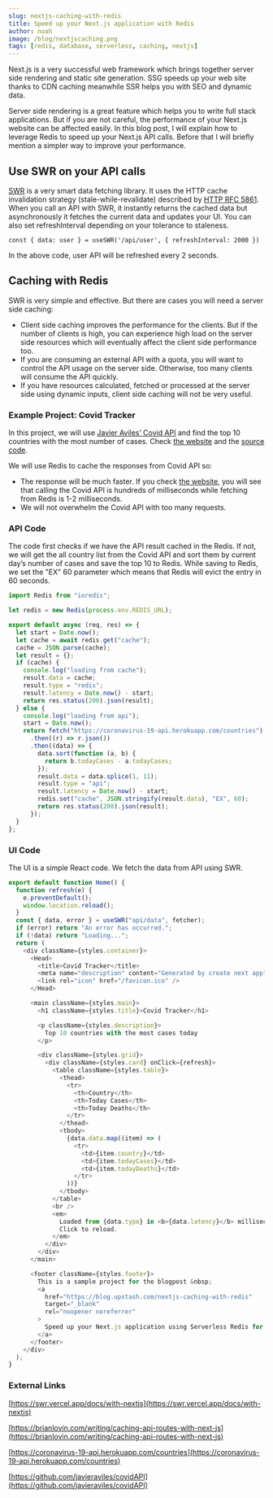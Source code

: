 ```yaml
---
slug: nextjs-caching-with-redis
title: Speed up your Next.js application with Redis
author: noah
image: /blog/nextjscaching.png
tags: [redis, database, serverless, caching, nextjs]
---
```


Next.js is a very successful web framework which brings together server side rendering and static site generation. SSG speeds up your web site thanks to CDN caching meanwhile SSR helps you with SEO and dynamic data.

Server side rendering is a great feature which helps you to write full stack applications. But if you are not careful, the performance of your Next.js website can be affected easily. In this blog post, I will explain how to leverage Redis to speed up your Next.js API calls. Before that I will briefly mention a simpler way to improve your performance.

## Use SWR on your API calls

[SWR](https://github.com/vercel/swr) is a very smart data fetching library. It uses the HTTP cache invalidation strategy (stale-while-revalidate) described by [HTTP RFC 5861](https://datatracker.ietf.org/doc/html/rfc5861). When you call an API with SWR, it instantly returns the cached data but asynchronously it fetches the current data and updates your UI. You can also set refreshInterval depending on your tolerance to staleness.

```
const { data: user } = useSWR('/api/user', { refreshInterval: 2000 })
```

In the above code, user API will be refreshed every 2 seconds.

## Caching with Redis

SWR is very simple and effective. But there are cases you will need a server side caching:

- Client side caching improves the performance for the clients. But if the number of clients is high, you can experience high load on the server side resources which will eventually affect the client side performance too.
- If you are consuming an external API with a quota, you will want to control the API usage on the server side. Otherwise, too many clients will consume the API quickly.
- If you have resources calculated, fetched or processed at the server side using dynamic inputs, client side caching will not be very useful.

### Example Project: Covid Tracker

In this project, we will use [Javier Aviles’ Covid API](https://github.com/javieraviles/covidAPI) and find the top 10 countries with the most number of cases. Check [the website](https://next-caching-with-redis.vercel.app/) and the [source code](https://github.com/upstash/examples/tree/master/next-caching-with-redis).

We will use Redis to cache the responses from Covid API so:

- The response will be much faster. If you check [the website](https://next-caching-with-redis.vercel.app/), you will see that calling the Covid API is hundreds of milliseconds while fetching from Redis is 1-2 milliseconds.
- We will not overwhelm the Covid API with too many requests.

### API Code

The code first checks if we have the API result cached in the Redis. If not, we will get the all country list from the Covid API and sort them by current day’s number of cases and save the top 10 to Redis. While saving to Redis, we set the "EX" 60 parameter which means that Redis will evict the entry in 60 seconds.

```javascript
import Redis from "ioredis";

let redis = new Redis(process.env.REDIS_URL);

export default async (req, res) => {
  let start = Date.now();
  let cache = await redis.get("cache");
  cache = JSON.parse(cache);
  let result = {};
  if (cache) {
    console.log("loading from cache");
    result.data = cache;
    result.type = "redis";
    result.latency = Date.now() - start;
    return res.status(200).json(result);
  } else {
    console.log("loading from api");
    start = Date.now();
    return fetch("https://coronavirus-19-api.herokuapp.com/countries")
      .then((r) => r.json())
      .then((data) => {
        data.sort(function (a, b) {
          return b.todayCases - a.todayCases;
        });
        result.data = data.splice(1, 11);
        result.type = "api";
        result.latency = Date.now() - start;
        redis.set("cache", JSON.stringify(result.data), "EX", 60);
        return res.status(200).json(result);
      });
  }
};
```

### UI Code

The UI is a simple React code. We fetch the data from API using SWR.

```javascript
export default function Home() {
  function refresh(e) {
    e.preventDefault();
    window.location.reload();
  }
  const { data, error } = useSWR("api/data", fetcher);
  if (error) return "An error has occurred.";
  if (!data) return "Loading...";
  return (
    <div className={styles.container}>
      <Head>
        <title>Covid Tracker</title>
        <meta name="description" content="Generated by create next app" />
        <link rel="icon" href="/favicon.ico" />
      </Head>

      <main className={styles.main}>
        <h1 className={styles.title}>Covid Tracker</h1>

        <p className={styles.description}>
          Top 10 countries with the most cases today
        </p>

        <div className={styles.grid}>
          <div className={styles.card} onClick={refresh}>
            <table className={styles.table}>
              <thead>
                <tr>
                  <th>Country</th>
                  <th>Today Cases</th>
                  <th>Today Deaths</th>
                </tr>
              </thead>
              <tbody>
                {data.data.map((item) => (
                  <tr>
                    <td>{item.country}</td>
                    <td>{item.todayCases}</td>
                    <td>{item.todayDeaths}</td>
                  </tr>
                ))}
              </tbody>
            </table>
            <br />
            <em>
              Loaded from {data.type} in <b>{data.latency}</b> milliseconds.
              Click to reload.
            </em>
          </div>
        </div>
      </main>

      <footer className={styles.footer}>
        This is a sample project for the blogpost &nbsp;
        <a
          href="https://blog.upstash.com/nextjs-caching-with-redis"
          target="_blank"
          rel="noopener noreferrer"
        >
          Speed up your Next.js application using Serverless Redis for caching.
        </a>
      </footer>
    </div>
  );
}
```

### External Links

[https://swr.vercel.app/docs/with-nextjs](https://swr.vercel.app/docs/with-nextjs)

[https://brianlovin.com/writing/caching-api-routes-with-next-js](https://brianlovin.com/writing/caching-api-routes-with-next-js)

[https://coronavirus-19-api.herokuapp.com/countries](https://coronavirus-19-api.herokuapp.com/countries)

[https://github.com/javieraviles/covidAPI](https://github.com/javieraviles/covidAPI)

